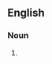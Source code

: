 {{also|Analemmas|analemma's}}

==English==

===Noun===
{{head|en|noun plural form}}

# {{plural of|analemma|lang=en}}